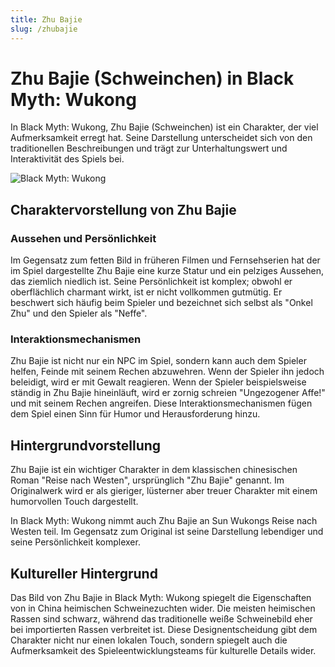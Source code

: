 ```yaml
---
title: Zhu Bajie
slug: /zhubajie
---
```


# Zhu Bajie (Schweinchen) in Black Myth: Wukong

In Black Myth: Wukong, Zhu Bajie (Schweinchen) ist ein Charakter, der viel Aufmerksamkeit erregt hat. Seine Darstellung unterscheidet sich von den traditionellen Beschreibungen und trägt zur Unterhaltungswert und Interaktivität des Spiels bei.

<img src="https://image.informedainews.com/freecompress-bajie.png" alt="Black Myth: Wukong"/>

## Charaktervorstellung von Zhu Bajie

### Aussehen und Persönlichkeit

Im Gegensatz zum fetten Bild in früheren Filmen und Fernsehserien hat der im Spiel dargestellte Zhu Bajie eine kurze Statur und ein pelziges Aussehen, das ziemlich niedlich ist. Seine Persönlichkeit ist komplex; obwohl er oberflächlich charmant wirkt, ist er nicht vollkommen gutmütig. Er beschwert sich häufig beim Spieler und bezeichnet sich selbst als "Onkel Zhu" und den Spieler als "Neffe".

### Interaktionsmechanismen

Zhu Bajie ist nicht nur ein NPC im Spiel, sondern kann auch dem Spieler helfen, Feinde mit seinem Rechen abzuwehren. Wenn der Spieler ihn jedoch beleidigt, wird er mit Gewalt reagieren. Wenn der Spieler beispielsweise ständig in Zhu Bajie hineinläuft, wird er zornig schreien "Ungezogener Affe!" und mit seinem Rechen angreifen. Diese Interaktionsmechanismen fügen dem Spiel einen Sinn für Humor und Herausforderung hinzu.

## Hintergrundvorstellung

Zhu Bajie ist ein wichtiger Charakter in dem klassischen chinesischen Roman "Reise nach Westen", ursprünglich "Zhu Bajie" genannt. Im Originalwerk wird er als gieriger, lüsterner aber treuer Charakter mit einem humorvollen Touch dargestellt.

In Black Myth: Wukong nimmt auch Zhu Bajie an Sun Wukongs Reise nach Westen teil. Im Gegensatz zum Original ist seine Darstellung lebendiger und seine Persönlichkeit komplexer.

## Kultureller Hintergrund

Das Bild von Zhu Bajie in Black Myth: Wukong spiegelt die Eigenschaften von in China heimischen Schweinezuchten wider. Die meisten heimischen Rassen sind schwarz, während das traditionelle weiße Schweinebild eher bei importierten Rassen verbreitet ist. Diese Designentscheidung gibt dem Charakter nicht nur einen lokalen Touch, sondern spiegelt auch die Aufmerksamkeit des Spieleentwicklungsteams für kulturelle Details wider.